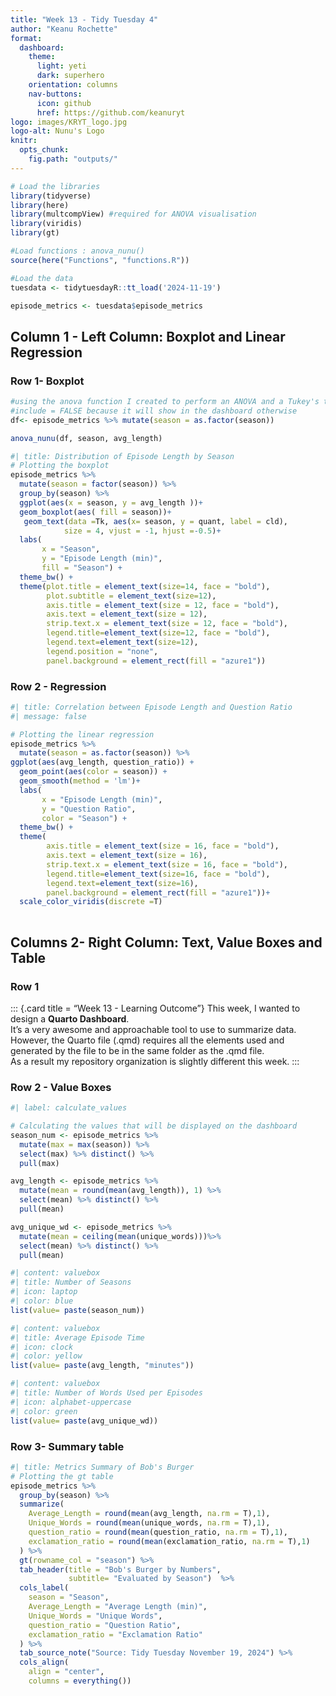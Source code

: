 ```yaml
---
title: "Week 13 - Tidy Tuesday 4"
author: "Keanu Rochette"
format: 
  dashboard:
    theme: 
      light: yeti
      dark: superhero
    orientation: columns
    nav-buttons:
      icon: github
      href: https://github.com/keanuryt
logo: images/KRYT_logo.jpg
logo-alt: Nunu's Logo
knitr:
  opts_chunk:
    fig.path: "outputs/"
---
```



```r
# Load the libraries
library(tidyverse)
library(here)
library(multcompView) #required for ANOVA visualisation
library(viridis)
library(gt)
```

```r
#Load functions : anova_nunu()
source(here("Functions", "functions.R"))
```

```r
#Load the data 
tuesdata <- tidytuesdayR::tt_load('2024-11-19')

episode_metrics <- tuesdata$episode_metrics
```

## Column 1 - Left Column: Boxplot and Linear Regression

### Row 1- Boxplot {height="60%"}

<!-- Plot a box plot with will take the upper 60% of this column -->

```r
#using the anova function I created to perform an ANOVA and a Tukey's test
#include = FALSE because it will show in the dashboard otherwise
df<- episode_metrics %>% mutate(season = as.factor(season))

anova_nunu(df, season, avg_length)
```

```r
#| title: Distribution of Episode Length by Season 
# Plotting the boxplot
episode_metrics %>% 
  mutate(season = factor(season)) %>% 
  group_by(season) %>% 
  ggplot(aes(x = season, y = avg_length ))+
  geom_boxplot(aes( fill = season))+
   geom_text(data =Tk, aes(x= season, y = quant, label = cld),
            size = 4, vjust = -1, hjust =-0.5)+
  labs(
       x = "Season",
       y = "Episode Length (min)",
       fill = "Season") +
  theme_bw() + 
  theme(plot.title = element_text(size=14, face = "bold"), 
        plot.subtitle = element_text(size=12),
        axis.title = element_text(size = 12, face = "bold"),
        axis.text = element_text(size = 12),
        strip.text.x = element_text(size = 12, face = "bold"),
        legend.title=element_text(size=12, face = "bold"),
        legend.text=element_text(size=12),
        legend.position = "none",
        panel.background = element_rect(fill = "azure1"))
```

### Row 2 - Regression {height="40%"}

```r
#| title: Correlation between Episode Length and Question Ratio
#| message: false

# Plotting the linear regression 
episode_metrics %>% 
  mutate(season = as.factor(season)) %>% 
ggplot(aes(avg_length, question_ratio)) +
  geom_point(aes(color = season)) +
  geom_smooth(method = 'lm')+
  labs(
       x = "Episode Length (min)",
       y = "Question Ratio",
       color = "Season") +
  theme_bw() + 
  theme(
        axis.title = element_text(size = 16, face = "bold"),
        axis.text = element_text(size = 16),
        strip.text.x = element_text(size = 16, face = "bold"),
        legend.title=element_text(size=16, face = "bold"),
        legend.text=element_text(size=16),
        panel.background = element_rect(fill = "azure1"))+
  scale_color_viridis(discrete =T)
 
```


## Columns 2- Right Column: Text, Value Boxes and Table

### Row 1 {height="20%"}

<!---This block allows to show a markdown text on the dashboard--->

::: {.card title = "Week 13 - Learning Outcome"}
This week, I wanted to design a **Quarto Dashboard**.  
It's a very awesome and approachable tool to use to summarize data.  
However, the Quarto file (.qmd) requires all the elements used and generated by the file to be in the same folder as the .qmd file.  
As a result my repository organization is slightly different this week.
:::

### Row 2 - Value Boxes {height="30%"} 
<!--I will plot 3 value boxes to highlight notable stuff about the data.
That row will take 30% of the column space.-->
```r
#| label: calculate_values

# Calculating the values that will be displayed on the dashboard
season_num <- episode_metrics %>% 
  mutate(max = max(season)) %>%  
  select(max) %>% distinct() %>% 
  pull(max)

avg_length <- episode_metrics %>% 
  mutate(mean = round(mean(avg_length)), 1) %>%  
  select(mean) %>% distinct() %>% 
  pull(mean)

avg_unique_wd <- episode_metrics %>% 
  mutate(mean = ceiling(mean(unique_words)))%>%  
  select(mean) %>% distinct() %>% 
  pull(mean)

```

```r
#| content: valuebox
#| title: Number of Seasons
#| icon: laptop
#| color: blue
list(value= paste(season_num))
```

```r
#| content: valuebox
#| title: Average Episode Time
#| icon: clock
#| color: yellow
list(value= paste(avg_length, "minutes"))
```

```r
#| content: valuebox
#| title: Number of Words Used per Episodes
#| icon: alphabet-uppercase
#| color: green
list(value= paste(avg_unique_wd))
```


### Row 3- Summary table {height="60%"}
<!--This row will be used for a summary table and will take 60% of the column space.-->
```r
#| title: Metrics Summary of Bob's Burger
# Plotting the gt table
episode_metrics %>% 
  group_by(season) %>% 
  summarize(
    Average_Length = round(mean(avg_length, na.rm = T),1),
    Unique_Words = round(mean(unique_words, na.rm = T),1),
    question_ratio = round(mean(question_ratio, na.rm = T),1),
    exclamation_ratio = round(mean(exclamation_ratio, na.rm = T),1)
  ) %>% 
  gt(rowname_col = "season") %>% 
  tab_header(title = "Bob's Burger by Numbers",
             subtitle= "Evaluated by Season")  %>%
  cols_label(
    season = "Season",
    Average_Length = "Average Length (min)",
    Unique_Words = "Unique Words",
    question_ratio = "Question Ratio",
    exclamation_ratio = "Exclamation Ratio"
  ) %>% 
  tab_source_note("Source: Tidy Tuesday November 19, 2024") %>% 
  cols_align(
    align = "center",
    columns = everything())
  
```


